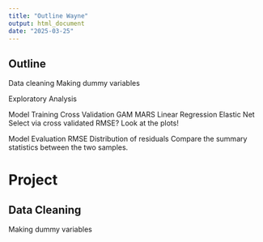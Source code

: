 ```yaml
---
title: "Outline Wayne"
output: html_document
date: "2025-03-25"
---
```



## Outline

Data cleaning
  Making dummy variables

Exploratory Analysis

Model Training
  Cross Validation
  GAM
  MARS
  Linear Regression
  Elastic Net
  Select via cross validated RMSE?
  Look at the plots!
  
Model Evaluation
  RMSE
  Distribution of residuals
  Compare the summary statistics between the two samples. 
  


# Project

## Data Cleaning

Making dummy variables